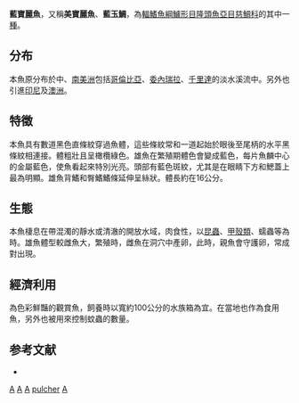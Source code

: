 {{Speciesbox 
| taxon = Aequidens pulcher
| status = NE
| status_system = IUCN3.1
| image = Aequidens pulcher.jpg
| authority = [[Gill|Gill]], 1858
| synonyms = *''Aequidens pulchrus''<br /><small>Gill, 1858</small>
*''Cychlasoma pulchrum''<br /><small>Gill, 1858</small>
}}

'''藍寶麗魚'''，又稱'''美寶麗魚'''、'''藍玉鯛'''，為[[輻鰭魚綱|輻鰭魚綱]][[鱸形目|鱸形目]][[隆頭魚亞目|隆頭魚亞目]][[慈鯛科|慈鯛科]]的其中一[[種|種]]。

==分布==
本魚原分布於中、[[南美洲|南美洲]]包括[[哥倫比亞|哥倫比亞]]、[[委內瑞拉|委內瑞拉]]、[[千里達|千里達]]的淡水溪流中。另外也引進[[印尼|印尼]]及[[澳洲|澳洲]]。

==特徵==
本魚具有數道黑色直條紋穿過魚體，這些條紋常和一道起始於眼後至尾柄的水平黑條紋相連接。體粗壯且呈橄欖綠色。雄魚在繁殖期體色會變成藍色，每片魚麟中心的金屬藍色，使魚看起來特別光亮。頭部有藍色斑紋，尤其是在眼睛下方和鰓蓋上最為明顯。雄魚背鰭和臀鰭鰭條延伸呈絲狀。體長約在16公分。

==生態==
本魚棲息在帶混濁的靜水或清澈的開放水域，肉食性，以[[昆蟲|昆蟲]]、[[甲殼類|甲殼類]]、蠕蟲等為時。雄魚體型較雌魚大，繁殖時，雌魚在洞穴中產卵，此時，親魚會守護卵，常成對出現。

==經濟利用==
為色彩鮮豔的觀賞魚，飼養時以寬約100公分的水族箱為宜。在當地也作為食用魚，另外也被用來控制蚊蟲的數量。

==参考文献==
*{{cite book | title = 觀賞魚圖鑑 | publisher = 貓頭鷹出版社 | date = 1996年6月 }}
{{reflist}}
{{Taxonbar}}

[[Category:觀賞魚|A]]
[[Category:食用鱼|A]]
[[Category:入侵魚種|A]]
[[Category:寶麗魚屬|pulcher]]
[[Category:1858年描述的魚類|A]]